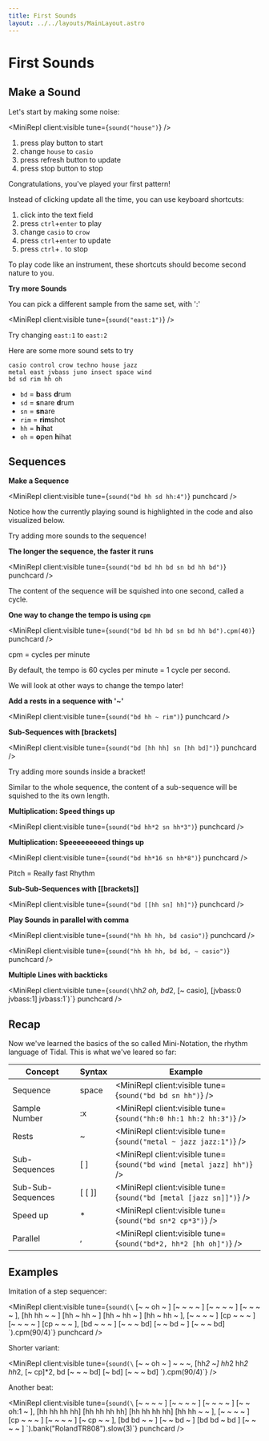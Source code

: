 ```yaml
---
title: First Sounds
layout: ../../layouts/MainLayout.astro
---
```



# First Sounds

## Make a Sound

Let's start by making some noise:

<MiniRepl client:visible tune={`sound("house")`} />

<Box>

1. press play button to start
2. change `house` to `casio`
3. press refresh button to update
4. press stop button to stop

</Box>

Congratulations, you've played your first pattern!

Instead of clicking update all the time, you can use keyboard shortcuts:

<Box>

1. click into the text field
2. press `ctrl`+`enter` to play
3. change `casio` to `crow`
4. press `ctrl`+`enter` to update
5. press `ctrl`+`.` to stop

</Box>

To play code like an instrument, these shortcuts should become second nature to you.

**Try more Sounds**

You can pick a different sample from the same set, with ':'

<MiniRepl client:visible tune={`sound("east:1")`} />

Try changing `east:1` to `east:2`

Here are some more sound sets to try

```
casio control crow techno house jazz
metal east jvbass juno insect space wind
bd sd rim hh oh
```

<QA q="What does bd sd rim hh oh mean?" client:visible>

- `bd` = **b**ass **d**rum
- `sd` = **s**nare **d**rum
- `sn` = **sn**are
- `rim` = **rim**shot
- `hh` = **h**i**h**at
- `oh` = **o**pen **h**ihat

</QA>

## Sequences

**Make a Sequence**

<MiniRepl client:visible tune={`sound("bd hh sd hh:4")`} punchcard />

Notice how the currently playing sound is highlighted in the code and also visualized below.

<Box>

Try adding more sounds to the sequence!

</Box>

**The longer the sequence, the faster it runs**

<MiniRepl client:visible tune={`sound("bd bd hh bd sn bd hh bd")`} punchcard />

The content of the sequence will be squished into one second, called a cycle.

**One way to change the tempo is using `cpm`**

<MiniRepl client:visible tune={`sound("bd bd hh bd sn bd hh bd").cpm(40)`} punchcard />

<Box>

cpm = cycles per minute

By default, the tempo is 60 cycles per minute = 1 cycle per second.

</Box>

We will look at other ways to change the tempo later!

**Add a rests in a sequence with '~'**

<MiniRepl client:visible tune={`sound("bd hh ~ rim")`} punchcard />

**Sub-Sequences with [brackets]**

<MiniRepl client:visible tune={`sound("bd [hh hh] sn [hh bd]")`} punchcard />

<Box>

Try adding more sounds inside a bracket!

</Box>

Similar to the whole sequence, the content of a sub-sequence will be squished to the its own length.

**Multiplication: Speed things up**

<MiniRepl client:visible tune={`sound("bd hh*2 sn hh*3")`} punchcard />

**Multiplication: Speeeeeeeeed things up**

<MiniRepl client:visible tune={`sound("bd hh*16 sn hh*8")`} punchcard />

<Box>

Pitch = Really fast Rhythm

</Box>

**Sub-Sub-Sequences with [[brackets]]**

<MiniRepl client:visible tune={`sound("bd [[hh sn] hh]")`} punchcard />

**Play Sounds in parallel with comma**

<MiniRepl client:visible tune={`sound("hh hh hh, bd casio")`} punchcard />

<MiniRepl client:visible tune={`sound("hh hh hh, bd bd, ~ casio")`} punchcard />

**Multiple Lines with backticks**

<MiniRepl
  client:visible
  tune={`sound(\`hh*2 oh, 
bd*2, [~ casio],
[jvbass:0 jvbass:1] jvbass:1\`)`}
  punchcard
/>

## Recap

Now we've learned the basics of the so called Mini-Notation, the rhythm language of Tidal.
This is what we've leared so far:

| Concept           | Syntax     | Example                                                               |
| ----------------- | ---------- | --------------------------------------------------------------------- |
| Sequence          | space      | <MiniRepl client:visible tune={`sound("bd bd sn hh")`} />             |
| Sample Number     | :x         | <MiniRepl client:visible tune={`sound("hh:0 hh:1 hh:2 hh:3")`} />     |
| Rests             | ~          | <MiniRepl client:visible tune={`sound("metal ~ jazz jazz:1")`} />     |
| Sub-Sequences     | \[ \]      | <MiniRepl client:visible tune={`sound("bd wind [metal jazz] hh")`} /> |
| Sub-Sub-Sequences | \[ \[ \]\] | <MiniRepl client:visible tune={`sound("bd [metal [jazz sn]]")`} />    |
| Speed up          | \*         | <MiniRepl client:visible tune={`sound("bd sn*2 cp*3")`} />            |
| Parallel          | ,          | <MiniRepl client:visible tune={`sound("bd*2, hh*2 [hh oh]")`} />      |

## Examples

Imitation of a step sequencer:

<MiniRepl
  client:visible
  tune={`sound(\`
[~  ~  oh ~ ] [~  ~  ~  ~ ] [~  ~  ~  ~ ] [~  ~  ~  ~ ],
[hh hh ~  ~ ] [hh ~  hh ~ ] [hh ~  hh ~ ] [hh ~  hh ~ ],
[~  ~  ~  ~ ] [cp ~  ~  ~ ] [~  ~  ~  ~ ] [cp ~  ~  ~ ],
[bd ~  ~  ~ ] [~  ~  ~  bd] [~  ~  bd ~ ] [~  ~  ~  bd]
\`).cpm(90/4)`}
  punchcard
/>

Shorter variant:

<MiniRepl
  client:visible
  tune={`sound(\`
[~  ~  oh ~ ] ~ ~ ~,
[hh*2 ~] hh*2 hh*2 hh*2,
[~ cp]*2,
bd [~  ~  ~  bd] [~  bd] [~  ~  ~ bd]
\`).cpm(90/4)`}
/>

Another beat:

<MiniRepl
  client:visible
  tune={`sound(\`
[~  ~  ~  ~ ] [~  ~  ~  ~ ] [~  ~  ~  ~ ] [~  ~  oh:1 ~ ],
[hh hh hh hh] [hh hh hh hh] [hh hh hh hh] [hh hh ~  ~ ],
[~  ~  ~  ~ ] [cp ~  ~  ~ ] [~  ~  ~  ~ ] [~  cp ~  ~ ],
[bd bd ~  ~ ] [~  ~  bd ~ ] [bd bd ~ bd ] [~  ~  ~  ~ ]
\`).bank("RolandTR808").slow(3)`}
  punchcard
/>
